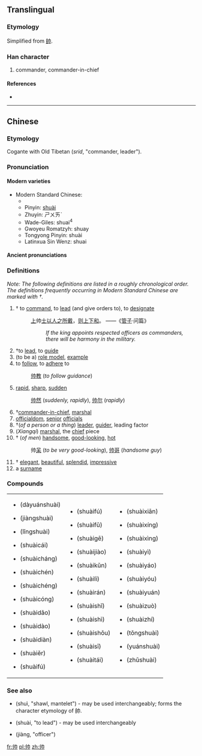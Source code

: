 {{also|帥}}
==Translingual==
===Etymology===
Simplified from [[帥]].

===Han character===
{{Han char|rn=50|rad=巾|as=02|sn=5|four=|canj=中中中月 (LLLB)}}

# commander, commander-in-chief

====References====
* {{Han ref|kx=0328.081|hdz=10729.020|uh=5E05|ud=24069}}

----
==Chinese==
{{zh-forms|[[帅]]|[[帥]]}}
===Etymology===
Cogante with Old Tibetan <span style="font-size:220%">{{Tibt|[[སྲིད]]}}</span> (''srid'', "commander, leader").

===Pronunciation===
====Modern varieties====
*Modern Standard Chinese:
**{{IPA|/{{User:Wjcd/py-ipa|s|h|u|a|i|4}}/}}
**Pinyin: [[shuài]] 
**Zhuyin: ㄕㄨㄞˋ
**Wade-Giles: shuai<sup>4</sup>
**Gwoyeu Romatzyh: shuay
**Tongyong Pinyin: shuài
**Latinxua Sin Wenz: shuai
{{hide box|Dialectal pronunciations|align=left|
''Note: The numbers listed below, unless belonging to romanisations, indicate tone numbers from Middle Chinese, not actual tonal values or modern dialectal tonal category.''
*Mandarin dialects:
**Beijing (Beijing Mandarin): {{IPA|/{{User:Wjcd/py-ipa|s|h|u|a|i|4}}/}}
**Jinan (Ji Lu Mandarin): ṣuɛ 3
**Tianjin (Ji Lu Mandarin): suai 3
**Xi'an (Zhongyuan Mandarin): fe 3
**Hankou (Southwestern Mandarin): suai 3
**Chengdu (Southwestern Mandarin): suai 3
**Yangzhou (Jianghuai Mandarin): sue 3
**Taiyuan (Jin (Mandarin)): suai 3
*Wu dialects:
**Shanghai (Taihu Wu): se 3, sa 3
***Jiading: se 3, sa 3, soe 3
**Suzhou (Taihu Wu): se阴去(523)
**Wuxi (Taihu Wu): sa阴去
**Changzhou (Taihu Wu) (''literary''): sa
**Hangzhou (Taihu Wu): sue
**Ningbo (Taihu Wu): se 3
**Shaoxing (Taihu Wu): sa 3
**Quzhou (Chuqu Wu): se 3
**Wenzhou (Oujiang Wu): sa 31
**Wenling (Taizhou Wu): se 3
*Cantonese dialects:
**Standard Cantonese (Guangzhou): {{IPA|/sœy˧˧/}}
**Yale romanisation: seui3
**Hong Kong Government romanisation: seoi3
**Guangdong romanisation: sêu3
**Liu Xixiang romanisation: sui3
*Min dialects:
**Fuzhou (Min Dong): soy 31
**Teochow (Min Nan): sue 31
**Amoy (Min Nan): sue 31, sui 31
**Pe̍h-oē-jī (Min Nan): sòe
*Xiang dialects:
**Changsha (Chang Yi Xiang): ɕyai 31
**Shuangfeng (Lou Shao Xiang): sue 31
*Gan dialects:
**Nanchang: sai 31
*Hakka dialects:
**Meixian: sai 3
}}
====Ancient pronunciations====
{{hide box|Pronunciation 1|align=left|
*Middle Chinese: 
**Initial: 生
**Final: 脂
**Tone: 去
**She: 止
**Openness: 合
**Deng: 三等
**Fanqie: 所類
*Old Chinese (Reconstructions):
**Bernhard Karlgren:  /ʂi̯wəd/  Ⅹ/6部 
**Wang Li: /ʃiuət/ 物
**Zhengzhang Shangfeng: /sruds/ 隊2部
**Li Fanggui: /srjədh/ 微
**Bai Yiping: /srjuts/  物部 
**Pan Wuyun: /sruds/  物2部}}
{{hide box|Pronunciation 2|align=left|
*Middle Chinese: 
**Initial: 生
**Final: 術
**Tone: 入
**She: 臻
**Openness: 合
**Deng: 三等
**Fanqie: 所律
*Old Chinese (Reconstructions):
**Bernhard Karlgren:  /ʂi̯wət/  Ⅹ/5部 
**Wang Li: /ʃiuət/ 物
**Zhengzhang Shangfeng: /srud/ 物2部
**Li Fanggui: /srjət/ 微
**Bai Yiping: /srjut/  物部 
**Pan Wuyun: /srud/  物2部
}}

===Definitions===
{{cmn-noun|s|pin=shuài|pint=shuai4|tra=帥|sim=帅|rs=巾02}}

''Note: The following definitions are listed in a roughly chronological order. The definitions frequently occurring in Modern Standard Chinese are marked with †.''
#†{{military|lang=zh}} to [[command]], to [[lead]] (and give orders to), to [[designate]]
#:[[上]]帅[[士]][[以]][[人]][[之]][[所]][[戴]]，[[则]][[上下]][[和]]。 ——《[[w:Guanzi (text)|管子]]·问篇》
#::''If the king appoints respected officers as commanders, there will be harmony in the military.''
#†to [[lead]], to [[guide]]
#(to be a) [[role model]], [[example]]
#to [[follow]], to [[adhere]] to
#:[[帅教]] (''to follow guidance'')
#[[rapid]], [[sharp]], [[sudden]]
#:[[帅然]] (''suddenly, rapidly''), [[帅尔]] (''rapidly'')
#†[[commander-in-chief]], [[marshal]]
#[[officialdom]], [[senior]] [[official]]s
#†(''of a person or a thing'') [[leader]], [[guider]], leading factor
#(''Xiangqi'') [[marshal]], the [[chief]] piece
#†{{colloquial|lang=zh}} (''of men'') [[handsome]], [[good-looking]], [[hot]]
#:帅[[呆]] (''to be very good-looking''), [[帅哥]] (''handsome guy'')
#†{{colloquial|lang=zh}} [[elegant]], [[beautiful]], [[splendid]], [[impressive]]
#a [[surname]]

===Compounds===
{|style="width:100%"
|
*{{Hans|[[大元帅]]}} (dàyuánshuài)
*{{Hans|[[将帅]]}} (jiàngshuài)
*{{Hans|[[领帅]]}} (lǐngshuài)
*{{Hans|[[帅才]]}} (shuàicái)
*{{Hans|[[帅长]]}} (shuàicháng)
*{{Hans|[[帅臣]]}} (shuàichén)
*{{Hans|[[帅乘]]}} (shuàichéng)
*{{Hans|[[帅从]]}} (shuàicóng)
*{{Hans|[[帅导]]}} (shuàidǎo)
*{{Hans|[[帅道]]}} (shuàidào)
*{{Hans|[[帅甸]]}} (shuàidiàn)
*{{Hans|[[帅尔]]}} (shuàiěr)
*{{Hans|[[帅伏]]}} (shuàifú)
|
*{{Hans|[[帅服]]}} (shuàifú)
*{{Hans|[[帅府]]}} (shuàifǔ)
*{{Hans|[[帅哥]]}} (shuàigē)
*{{Hans|[[帅教]]}} (shuàijiào)
*{{Hans|[[帅阃]]}} (shuàikǔn)
*{{Hans|[[帅厉]]}} (shuàilì)
*{{Hans|[[帅然]]}} (shuàirán)
*{{Hans|[[帅使]]}} (shuàishǐ)
*{{Hans|[[帅示]]}} (shuàishì)
*{{Hans|[[帅首]]}} (shuàishǒu)
*{{Hans|[[帅司]]}} (shuàisī)
*{{Hans|[[帅台]]}} (shuàitái)
|
*{{Hans|[[帅先]]}} (shuàixiān)
*{{Hans|[[帅行]]}} (shuàixíng)
*{{Hans|[[帅性]]}} (shuàixìng)
*{{Hans|[[帅意]]}} (shuàiyì)
*{{Hans|[[帅繇]]}} (shuàiyáo)
*{{Hans|[[帅由]]}} (shuàiyóu)
*{{Hans|[[帅垣]]}} (shuàiyuán)
*{{Hans|[[帅座]]}} (shuàizuò)
*{{Hans|[[帅职]]}} (shuàizhí)
*{{Hans|[[统帅]]}} (tǒngshuài)
*{{Hans|[[元帅]]}} (yuánshuài)
*{{Hans|[[主帅]]}} (zhǔshuài)
|}

===See also===
*{{Hans|[[帨]]}} (shuì, "shawl, mantelet") - may be used interchangeably; forms the character etymology of 帥.
*{{Hans|[[率]]}} (shuài, "to lead") - may be used interchangeably
*{{Hans|[[将]]}} (jiàng, "officer")

[[fr:帅]]
[[pl:帅]]
[[zh:帅]]